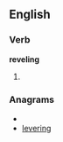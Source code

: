 ==English==
===Verb===
'''reveling'''
# {{present participle of|[[revel]]}}

===Anagrams===
* {{alphagram|eegilnrv}}
* [[levering#English|levering]]